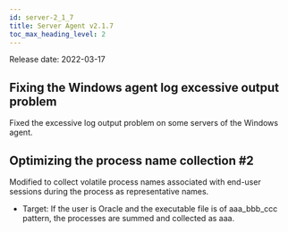 ```yaml
---
id: server-2_1_7
title: Server Agent v2.1.7
toc_max_heading_level: 2
---
```


Release date: 2022-03-17

## Fixing the Windows agent log excessive output problem

Fixed the excessive log output problem on some servers of the Windows agent.

## Optimizing the process name collection #2

Modified to collect volatile process names associated with end-user sessions during the process as representative names.

-   Target: If the user is Oracle and the executable file is of aaa_bbb_ccc pattern, the processes are summed and collected as aaa.
